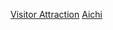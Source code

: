 {{日本行政區劃分類導航|觀光地}}
{{Commonscat|Visitor attractions in Aichi prefecture}}

[[Category:愛知縣|Visitor Attraction]]
[[Category:日本各都道府縣旅遊景點|Aichi]]